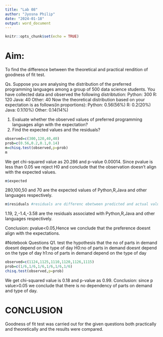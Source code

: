 ```yaml
---
title: "Lab 08"
author: "Jyosna Philip"
date: "2024-01-18"
output: word_document
---
```


```r
knitr::opts_chunk$set(echo = TRUE)
```

# Aim: 
To find the difference between the theoretical and practical rendition of goodness of fit test.

Qs. Suppose you are analysing the distribution of the preferred programming languages among a group of 500 data science students. You have collected data and observed the following distribtution:
Python: 300
R: 120
Java: 40
Other: 40
Now the theoretical distribution based on your expectation is as follows(in proportions):
Python: 0.56(56%)
R: 0.2(20%)
Java: 0.1(10%)
Other: 0.14(14%)

1. Evaluate whether the observed values of preferred programming languages align with the expectation?
2. Find the expected values and the residuals?



```r
observed=c(300,120,40,40)
prob=c(0.56,0.2,0.1,0.14)
m=chisq.test(observed,p=prob)
m
```
We get chi-squared value as 20.286 and p-value 0.00014. Since pvalue is less than 0.05 we reject H0 and conclude that the observation doesn't align with the expected values.

```r
m$expected
```
280,100,50 and 70 are the expected values of Python,R,Java and other languages respectively.
```r
m$residuals #residuals are differenc ebetween predicted and actual values 
```
1.19, 2,-1.4,-3.58 are the residuals associated with Python,R,Java and other languages respectively.

Conclusion: pvalue<0.05,Hence we conclude that the preference doesnt align with the expectations.


#Notebook Questions
Q1. test the hypothesis that the no of parts in demand doesnt depend on the type of day
H0:no of parts in demand doesnt depend on the type of day
h1:no of parts in demand depend on the type of day
```r
observed=c(1124,1125,1110,1120,1126,1115)
prob=c(1/6,1/6,1/6,1/6,1/6,1/6)
chisq.test(observed,p=prob)
```
We get chi-squared value is 0.18 and p-value as 0.99.
Conclusion: since p value>0.05 we conclude that there is no dependency of parts on demand and type of day.

# CONCLUSION
Goodness of fit test was carried out for the given questions both practically and theoretically and the results were compared.



